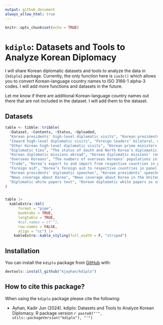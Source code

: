 ```yaml
---
output: github_document
always_allow_html: true
---
```


```r
knitr::opts_chunk$set(echo = TRUE)
```

# `kdiplo`: Datasets and Tools to Analyze Korean Diplomacy

<!-- badges: start -->

<!-- ## Downloads - GitHub (All Releases)
[![Github All Releases](https://img.shields.io/github/downloads/kjayhan/kdiplo/total)]()  

## Hits
[![HitCount](https://img.shields.io/jsdelivr/gh/hm/kjayhan/kdiplo)]()
[![R-CMD-check](https://github.com/kjayhan/kdiplo/actions/workflows/R-CMD-check.yaml/badge.svg)](https://github.com/kjayhan/kdiplo/actions/workflows/R-CMD-check.yaml) -->
<!-- badges: end -->

I will share Korean diplomatic datasets and tools to analyze the data in `{kdiplo}` package. Currently, the only function here is `iso3c()` which allows you to convert Korean-language country names to ISO 3166-1 alpha-3 codes. I will add more functions and datasets in the future.

Let me know if there are additional Korean-language country names out there that are not included in the dataset. I will add them to the dataset.


## Datasets

```r

table <- tibble::tribble(
  ~Dataset, ~Contents, ~Status, ~Uploaded,
  "Korean presidents' high-level diplomatic visits", "Korean presidents' bilateral, multilateral, and informal diplomatic visits between 1948 and 2023, details about the visits including dates, reasons, type of visit etc.", "Complete", "Coming soon",
  "Inward high-level diplomatic visits", "Foreign leaders’ bilateral, multilateral, and informal diplomatic visits to Korea between 2000 and 2023, details about the visits including dates, the visitor's office and status at home etc.", "Complete", "Coming soon",
  "Other Korean high-level diplomatic visits", "Korean prime ministers and foreign ministers' bilateral, multilateral, and informal diplomatic visits between 2000 and 2023", "Complete", "Coming soon",
  "Diplomatic ties", "The status of South and North Korea’s diplomatic ties with other countries in panel data format", "Complete", "Coming soon",
  "Korean diplomatic missions abroad", "Korean diplomatic missions' (embassies and consulates) geolocations", "Complete", "Coming soon",
  "Overseas Koreans", "The numbers of overseas Koreans’ populations in other countries in panel data format", "Complete", "Coming soon",
  "Trade", "Korea’s export to and import from respective countries in panel data format", "Complete", "Uploaded",
  "Foreign aid", "Korea’s foreign aid to respective countries in panel data format", "Complete", "Coming soon",
  "Korean presidents' diplomatic speeches", "Korean presidents’ speeches in diplomatic meetings in original language of the speech, official translations (if there is any), and make AI translation options based on user inquiry", "Pending funding", "Unavailable",
  "News coverage about Korea", "News coverage about Korea in the United States before, during, and after diplomatic visits", "Pending funding", "Unavailable",
  "Diplomatic white papers text", "Korean diplomatic white papers as searchable text corpus", "Pending funding", "Unavailable"
)


table |> 
  kableExtra::kbl(
      format = "pipe",
      booktabs = TRUE,
      longtable = TRUE,
      #col.names = c(""),
      row.names = FALSE,
      align = "cc") |>
    kableExtra::kable_styling(full_width = F, "striped") 
```


## Installation

You can install the `kdiplo` package from [GitHub](https://github.com/) with:

``` r
devtools::install_github("kjayhan/kdiplo")
```

## How to cite this package?

When using the `kdiplo` package please cite the following:

-   Ayhan, Kadir Jun (2024). kdiplo: Datasets and Tools to Analyze Korean Diplomacy. R package version `r paste0("'", utils::packageVersion("kdiplo"), "'")`
